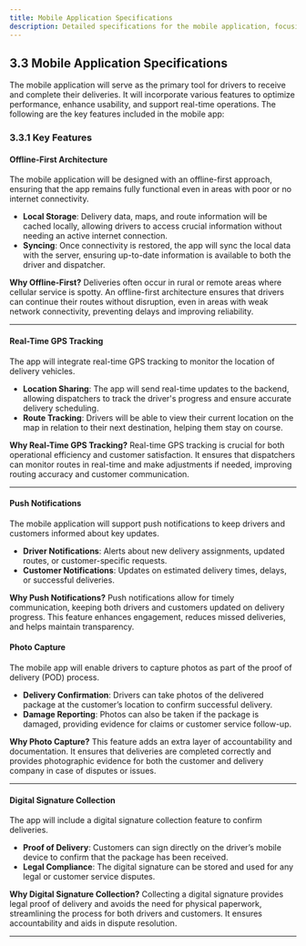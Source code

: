 ```yaml
---
title: Mobile Application Specifications
description: Detailed specifications for the mobile application, focusing on key features that enhance user experience and support efficient route optimization.
---
```


## 3.3 Mobile Application Specifications

The mobile application will serve as the primary tool for drivers to receive and complete their deliveries. It will incorporate various features to optimize performance, enhance usability, and support real-time operations. The following are the key features included in the mobile app:

### **3.3.1 Key Features**

#### **Offline-First Architecture**
The mobile application will be designed with an offline-first approach, ensuring that the app remains fully functional even in areas with poor or no internet connectivity.

- **Local Storage**: Delivery data, maps, and route information will be cached locally, allowing drivers to access crucial information without needing an active internet connection.
- **Syncing**: Once connectivity is restored, the app will sync the local data with the server, ensuring up-to-date information is available to both the driver and dispatcher.
  
**Why Offline-First?**
Deliveries often occur in rural or remote areas where cellular service is spotty. An offline-first architecture ensures that drivers can continue their routes without disruption, even in areas with weak network connectivity, preventing delays and improving reliability.

---

#### **Real-Time GPS Tracking**
The app will integrate real-time GPS tracking to monitor the location of delivery vehicles.

- **Location Sharing**: The app will send real-time updates to the backend, allowing dispatchers to track the driver's progress and ensure accurate delivery scheduling.
- **Route Tracking**: Drivers will be able to view their current location on the map in relation to their next destination, helping them stay on course.

**Why Real-Time GPS Tracking?**
Real-time GPS tracking is crucial for both operational efficiency and customer satisfaction. It ensures that dispatchers can monitor routes in real-time and make adjustments if needed, improving routing accuracy and customer communication.

---

#### **Push Notifications**
The mobile application will support push notifications to keep drivers and customers informed about key updates.

- **Driver Notifications**: Alerts about new delivery assignments, updated routes, or customer-specific requests.
- **Customer Notifications**: Updates on estimated delivery times, delays, or successful deliveries.

**Why Push Notifications?**
Push notifications allow for timely communication, keeping both drivers and customers updated on delivery progress. This feature enhances engagement, reduces missed deliveries, and helps maintain transparency.


#### **Photo Capture**
The mobile app will enable drivers to capture photos as part of the proof of delivery (POD) process.

- **Delivery Confirmation**: Drivers can take photos of the delivered package at the customer’s location to confirm successful delivery.
- **Damage Reporting**: Photos can also be taken if the package is damaged, providing evidence for claims or customer service follow-up.

**Why Photo Capture?**
This feature adds an extra layer of accountability and documentation. It ensures that deliveries are completed correctly and provides photographic evidence for both the customer and delivery company in case of disputes or issues.

---

#### **Digital Signature Collection**
The app will include a digital signature collection feature to confirm deliveries.

- **Proof of Delivery**: Customers can sign directly on the driver’s mobile device to confirm that the package has been received.
- **Legal Compliance**: The digital signature can be stored and used for any legal or customer service disputes.

**Why Digital Signature Collection?**
Collecting a digital signature provides legal proof of delivery and avoids the need for physical paperwork, streamlining the process for both drivers and customers. It ensures accountability and aids in dispute resolution.

---

